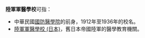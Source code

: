 {{not|中国人民解放军陆军军医大学}}

'''陸軍軍醫學校'''可指：
* 中華民國[[國防醫學院|國防醫學院]]的前身，1912年至1936年的校名。
* [[陸軍軍醫學校_(日本)|陸軍軍醫學校 (日本)]]，舊日本帝國陸軍的醫學教育機關。

{{disambig|Cat=六字教育机构消歧义}}